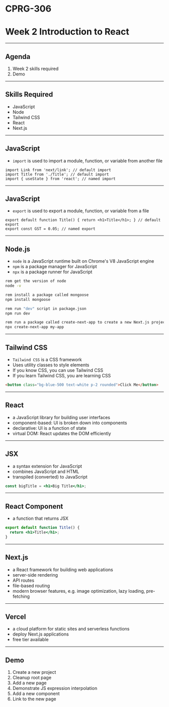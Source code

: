 # CPRG-306

# Week 2 Introduction to React

---

## Agenda

1. Week 2 skills required
2. Demo

---

## Skills Required

- JavaScript
- Node
- Tailwind CSS
- React
- Next.js

---

## JavaScript

- `import` is used to import a module, function, or variable from another file

```
import Link from 'next/link'; // default import
import Title from './Title'; // default import
import { useState } from 'react'; // named import
```

---

## JavaScript

- `export` is used to export a module, function, or variable from a file

```
export default function Title() { return <h1>Title</h1>; } // default export
export const GST = 0.05; // named export
```

---

## Node.js

- `node` is a JavaScript runtime built on Chrome's V8 JavaScript engine
- `npm` is a package manager for JavaScript
- `npx` is a package runner for JavaScript

```bash
rem get the version of node
node -v

rem install a package called mongoose
npm install mongoose

rem run "dev" script in package.json
npm run dev

rem run a package called create-next-app to create a new Next.js project
npx create-next-app my-app
```

---

## Tailwind CSS

- `Tailwind CSS` is a CSS framework
- Uses utility classes to style elements
- If you know CSS, you can use Tailwind CSS
- If you learn Tailwind CSS, you are learning CSS

```html
<button class="bg-blue-500 text-white p-2 rounded">Click Me</button>
```

---

## React

- a JavaScript library for building user interfaces
- component-based: UI is broken down into components
- declarative: UI is a function of state
- virtual DOM: React updates the DOM efficiently

---

## JSX

- a syntax extension for JavaScript
- combines JavaScript and HTML
- transpiled (converted) to JavaScript

```jsx
const bigTitle = <h1>Big Title</h1>;
```

---

## React Component

- a function that returns JSX

```jsx
export default function Title() {
  return <h1>Title</h1>;
}
```

---

## Next.js

- a React framework for building web applications
- server-side rendering
- API routes
- file-based routing
- modern browser features, e.g. image optimization, lazy loading, pre-fetching

---

## Vercel

- a cloud platform for static sites and serverless functions
- deploy Next.js applications
- free tier available

---

## Demo

1. Create a new project
2. Cleanup root page
3. Add a new page
4. Demonstrate JS expression interpolation
5. Add a new component
6. Link to the new page
